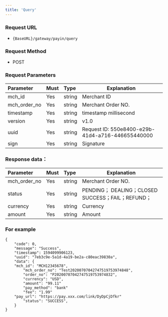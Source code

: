 ```yaml
---
title: 'Query'
---
```


### Request URL

- `{BaseURL}/gateway/payin/query`

### Request Method
- POST

### Request Parameters


| Parameter | Must    | Type  |  Explanation  |
|:----    |:---|:----- |-----   |
|mch_id |Yes  |string |Merchant ID   |
|mch_order_no |Yes  |string | Merchant Order NO.   |
|timestamp |Yes  |string |  timestamp millisecond  |
|version |Yes  |string | v1.0 |
|uuid  | Yes  | string   | Request ID: 550e8400-e29b-41d4-a716-446655440000 |
|sign |Yes  |string | Signature |

### Response data：

| Parameter | Must    | Type  |  Explanation  |
|:----    |:---|:----- |------------------------------------|
|mch_order_no |Yes  |string | Merchant Order NO.                              |
|status |Yes  |string | PENDING； DEALING；CLOSED SUCCESS；FAIL；REFUND；|
|currency |Yes  |string | Currency                               |
|amount |Yes  |string | Amount                               |

### For example

```
{
	"code": 0,
	"message": "Success",
	"timestamp": 1594099906123,
	"uuid": "7eb3c9e-5a1d-4a19-be2a-c80eac39830a",
	"data": {
    "mch_id": "MCH12345678",
		"mch_order_no": "Test20200707042747519753974848",
		"order_no": "P20200707042747519753974832",
		"currency": "USD",
		"amount": "99.11"
		"pay_method": "bank"
		"fee": "1.99"
    "pay_url": "https://pay.xxx.com/link/DyDpCjDfkr"
		"status": "SUCCESS",
	}
}
```